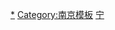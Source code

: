 {{Navbox
|bodyclass=hlist

|name = 南京市境内的江苏省文物保护单位
|title = [[南京市境内的江苏省文物保护单位列表|南京市境内的江苏省文物保护单位]]
|style = text-align: left;
|state = {{{state<includeonly>|collapsed</includeonly>}}}

|group1 = [[玄武区]]
|list1 = 
*[[蒋陵]]
*[[天堡城|天堡城遗址]]
*[[大钟亭|铜钟]]
*[[钟山定林寺|定林寺摩崖题刻]]
*[[紫金山天文台|古天文仪器]]
*[[南京博物院|原国立中央博物院旧址]]
*[[中国人民解放军南京总医院|中央医院旧址]]
*[[航空烈士公墓]]
*[[交通银行南京分行旧址]]
*[[南京地质博物馆|南京地质调查所陈列室旧址]]
*[[范鸿仙墓]]
*[[南京宋子文住宅旧址|宋子文住宅旧址]]
*[[孔祥熙住宅旧址]]
*[[杨廷宝故居|杨廷宝住宅]]
*[[孙科公馆旧址 (南京)|孙科公馆旧址]]
*[[陵园新村邮局旧址]]
*[[南京图书馆|国立中央图书馆旧址]]
*[[江苏省美术馆|国立美术陈列馆旧址]]
*[[中央通讯社旧址]]
*[[中山陵纪念建筑群]]

|group3 = [[秦淮区]]
|list3 = 
*[[罗廊巷太平天国建筑及壁画]]
*[[天朝总圣库、英王府遗址]]
*[[南京圣母无染原罪主教座堂|天主教堂]]
*[[南京大华大戏院|大华大戏院旧址]]
*[[基督教莫愁路堂|莫愁路基督教堂]]
*[[童寯住宅]]
*[[玄津桥 (南京)|玄津桥]]
*[[张佩纶故居|张佩纶宅]]
*[[南京圣保罗堂|基督教圣公会圣保罗堂]]
*[[中南银行南京分行旧址]]
*[[上海商业储蓄银行南京分行旧址|上海商业储蓄银行旧址]]
*[[金沙井太平天国建筑]]
*[[江南贡院]]
*[[净觉寺 (南京)|净觉寺]]
*[[秦淮民居群]]
*[[瓮堂]]
*[[窨子山遗址]]
*[[南京邮电局旧址]]
*[[九龙桥]]
*[[利济巷侵华日军慰安所旧址]]
*[[江宁府学]]

|group4 = [[建邺区]]
|list4 = 
*[[粤军阵亡将士墓]]

|group2 = [[鼓楼区 (南京市)|鼓楼区]]
|list2 = 
*[[曾水源墓]]
*[[南京鼓楼|鼓楼]]
*[[江南陆师学堂附设矿务铁路学堂|矿路学堂遗迹]]
*[[八路军驻京办事处旧址]]
*[[南京鼓楼医院|马林医院旧址]]
*[[金陵协和神学院]]
*[[首都饭店旧址]]
*[[中国国货银行南京分行旧址|中国国货银行旧址]]
*[[国际联欢社旧址]]
*[[法国驻中华民国大使馆旧址]]
*[[汪精卫公馆旧址]]
*[[马歇尔公馆旧址]]
*[[南京赛珍珠故居|南京赛珍珠旧居]]
*[[南京李宗仁公馆旧址|李宗仁公馆旧址]]
*[[国民政府立法院、监察院旧址]]
*[[南京何应钦公馆旧址|何应钦公馆旧址]]
*[[美国军事顾问团公寓旧址]]
*[[于右任公馆旧址]]
*[[陈裕光故居|陈裕光旧居]]
*[[荷兰驻中华民国大使馆旧址]]
*[[福昌饭店|福昌饭店旧址]]
*[[华侨招待所旧址]]
*[[国民政府行政院长官邸旧址]]
*[[日本神社旧址]]
*[[加拿大驻中华民国大使馆旧址]]
*[[傅抱石故居|汉口西路傅抱石旧居]]
*[[天妃宫碑]]
*[[江南水師學堂|江南水师学堂遗迹]]
*[[渡江胜利纪念碑]]
*[[扬子饭店旧址]]
*[[和记洋行旧址]]
*[[江苏邮政管理局旧址]]
*[[中国银行南京分行旧址 (下关区)|中国银行南京分行旧址]]
*[[道胜堂旧址]]
*[[魏源故居]]
*[[管理中英庚款董事会旧址]]

|group5 = [[栖霞区]]
|list5 = 
*[[王德墓]]
*[[邓廷桢墓]]
*[[陶行知墓]]
*[[栖霞寺]]

|group6 = [[雨花台区]]
|list6 = 
*[[刘智墓]]
*[[菊花台|前驻外使节九烈士墓]]
*[[窑岗村琉璃窑窑址]]
*[[皖南事变三烈士墓]]
*[[天隆寺塔林]]
*[[姚南村明墓石刻]]

|group7 = [[浦口区]]
|list7 = 
*[[两浦铁路工人“二七”大罢工指挥所旧址]]
*[[牛头岗遗址]]
*[[浦镇车辆厂]]

|group9 = [[江宁区]]
|list9 = 
*[[方山定林寺|定林寺塔]]
*[[沐英家族墓群]]
*[[郑和墓]]
*[[牛首山弘觉寺|牛首山弘觉寺塔及摩崖石刻]]
*[[汤山温泉别墅]]
*[[洪保墓]]
*[[横山县抗日民主政府旧址]]
*[[梁台遗址]]
*[[陆军炮兵学校旧址]]

|group8 = [[六合区]]
|list8 = 
*[[六合文庙]]
*[[六合万寿宫]]
*[[六合县竹镇抗日民主政府旧址]]

|group11 = [[溧水区]]
|list11 = 
*[[胭脂河]]与[[天生桥 (溧水)|天生桥]]
*[[宋瑛墓]]
*[[长乐桥]]
*[[永寿寺塔]]
*[[魏家村土墩墓群]]

|group10 = [[高淳区]]
|list10 = 
*[[保圣寺塔]]
*[[高淳吴氏宗祠|新四军一支队司令部旧址]]
*[[东坝戏台]]
*[[沧溪戏台]]
*[[南城遗址]]
*[[淳溪老街]]
*[[刘家垅万寿台戏楼]]
*[[朝墩头遗址]]
*[[水阳江水牮]]
*[[高淳周氏宗祠]]

|belowstyle = text-align: center;
|below = 参见：'''[[江苏全国重点文物保护单位列表|江苏省境內的全国重点文物保护单位]]'''、'''[[南京市文物保护单位]]'''
}}<noinclude>
[[Category:南京文物保护单位|*]]
[[Category:南京模板]]
[[Category:江苏省文物保护单位模板|宁]]
</noinclude>